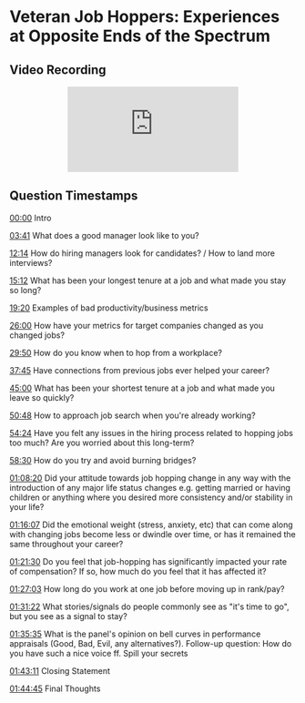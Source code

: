 
<MdLayout title="Veteran Job Hoppers: Experiences at Opposite Ends of the Spectrum">

# Veteran Job Hoppers: Experiences at Opposite Ends of the Spectrum

## Video Recording

<center>
  <iframe
    src="https://www.youtube.com/embed/MS6F9YHl0Fc"
    title="YouTube video player"
    frameborder="0"
    allow="accelerometer; autoplay; clipboard-write; encrypted-media; gyroscope; picture-in-picture"
    allowfullscreen
    loading="lazy"
  ></iframe>
</center>

## Question Timestamps

[00:00](https://youtu.be/MS6F9YHl0Fc?t=0) Intro

[03:41](https://youtu.be/MS6F9YHl0Fc?t=221) What does a good manager look like to you?

[12:14](https://youtu.be/MS6F9YHl0Fc?t=734) How do hiring managers look for candidates? / How to land more interviews?

[15:12](https://youtu.be/MS6F9YHl0Fc?t=912) What has been your longest tenure at a job and what made you stay so long?

[19:20](https://youtu.be/MS6F9YHl0Fc?t=1160) Examples of bad productivity/business metrics

[26:00](https://youtu.be/MS6F9YHl0Fc?t=1560) How have your metrics for target companies changed as you changed jobs?

[29:50](https://youtu.be/MS6F9YHl0Fc?t=1790) How do you know when to hop from a workplace?

[37:45](https://youtu.be/MS6F9YHl0Fc?t=2265) Have connections from previous jobs ever helped your career?

[45:00](https://youtu.be/MS6F9YHl0Fc?t=2700) What has been your shortest tenure at a job and what made you leave so quickly?

[50:48](https://youtu.be/MS6F9YHl0Fc?t=3048) How to approach job search when you're already working?

[54:24](https://youtu.be/MS6F9YHl0Fc?t=3264) Have you felt any issues in the hiring process related to hopping jobs too much? Are you worried about this long-term?

[58:30](https://youtu.be/MS6F9YHl0Fc?t=3510) How do you try and avoid burning bridges?

[01:08:20](https://youtu.be/MS6F9YHl0Fc?t=4100) Did your attitude towards job hopping change in any way with the introduction of any major life status changes e.g. getting married or having children or anything where you desired more consistency and/or stability in your life?

[01:16:07](https://youtu.be/MS6F9YHl0Fc?t=4567) Did the emotional weight (stress, anxiety, etc) that can come along with changing jobs become less or dwindle over time, or has it remained the same throughout your career?

[01:21:30](https://youtu.be/MS6F9YHl0Fc?t=4890) Do you feel that job-hopping has significantly impacted your rate of compensation? If so, how much do you feel that it has affected it?

[01:27:03](https://youtu.be/MS6F9YHl0Fc?t=5223) How long do you work at one job before moving up in rank/pay?

[01:31:22](https://youtu.be/MS6F9YHl0Fc?t=5482) What stories/signals do people commonly see as "it's time to go", but you see as a signal to stay?

[01:35:35](https://youtu.be/MS6F9YHl0Fc?t=5735) What is the panel's opinion on bell curves in performance appraisals (Good, Bad, Evil, any alternatives?). Follow-up question: How do you have such a nice voice ff. Spill your secrets

[01:43:11](https://youtu.be/MS6F9YHl0Fc?t=6191) Closing Statement

[01:44:45](https://youtu.be/MS6F9YHl0Fc?t=6296) Final Thoughts

</MdLayout>
